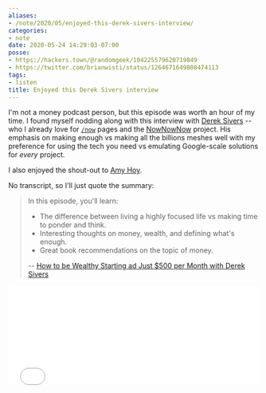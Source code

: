 ```yaml
---
aliases:
- /note/2020/05/enjoyed-this-derek-sivers-interview/
categories:
- note
date: 2020-05-24 14:29:03-07:00
posse:
- https://hackers.town/@randomgeek/104225579620719849
- https://twitter.com/brianwisti/status/1264671649808474113
tags:
- listen
title: Enjoyed this Derek Sivers interview
---
```


[derek-sivers]: https://sivers.org
[now-project]: https://nownownow.com/
[my-now]: /now/

I'm not a money podcast person, but this episode was worth an hour of my time.
I found myself nodding along with this interview with [Derek Sivers][derek-sivers] --
who I already love for [`/now`][my-now] pages and the [NowNowNow][now-project] project.
His emphasis on making enough vs making all the billions meshes well with my preference for using the tech
you need vs emulating Google-scale solutions for *every* project.

[amy-hoy]: https://stackingthebricks.com/

I also enjoyed the shout-out to [Amy Hoy][amy-hoy].

No transcript, so I'll just quote the summary:

[sivers-wealthy]: https://blog.runnymede.com/how-to-be-wealthy-starting-at-just-500-per-month-with-derek-sivers

> In this episode, you'll learn:
>
> - The difference between living a highly focused life vs making time to ponder and think.
> - Interesting thoughts on money, wealth, and defining what's enough.
> - Great book recommendations on the topic of money.
>
> -- [How to be Wealthy Starting ad Just $500 per Month with Derek Sivers][sivers-wealthy]

<div style="position: relative; padding-bottom: 200px; height: 0; overflow: hidden;">
  <iframe
    style="position: absolute; top: 0; left: 0; width: 100%; height: 100%; border: 0;"
    src="//html5-player.libsyn.com/embed/episode/id/14476502/height/90/theme/custom/thumbnail/yes/direction/backward/render-playlist/no/custom-color/008969/"
    scrolling="no"  allowfullscreen webkitallowfullscreen mozallowfullscreen oallowfullscreen
  msallowfullscreen></iframe>
</div>